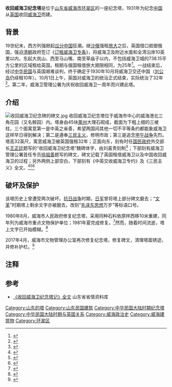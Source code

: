 {{coord|37|51|06|N|122|12|44|E|region:CN_type:city|display=title}}
{{文物保护单位
| 级别 = 省级
| 省区市 = 山东省
| 图片 = [[File:Shouhuei_Weihaiwei_Ji-nien_Ta.jpg|180px]]
| 名称 = 收回威海卫纪念塔
| 编号 = 3-266
| 分类 = 近现代重要史迹及代表性建筑
| 时代 = 1931年
| 所在 = [[威海市|威海市]][[环翠区|环翠区]]
| 登录 = 2006年
}}

'''收回威海卫纪念塔'''是位于[[山东省|山东省]][[威海市|威海市]][[环翠区|环翠区]]的一座纪念塔，1931年为纪念[[中国|中国]]从[[英国|英国]]收回[[威海卫|威海卫]]而建。

==背景==
19世纪末，西方列强掀起[[列强瓜分中国|瓜分中国]]狂潮。继[[沙俄|沙俄]]强租[[大连|旅大]]之后，英国借口抵御俄国，强迫[[清朝|清朝]]政府签订《[[订租威海卫专条|订租威海卫专条]]》，将威海卫及附近水面和全湾沿岸10英里以内，东起大岚山、西至马山嘴、南至草庙子以内，不包括威海卫城的738.15平方公里的区域租给英国，租期与俄国租借旅大期限相同，为25年<ref>{{cite web | language =  | publisher = 人民网 | title = 威海：“第二香港”？ | url = http://book.people.com.cn/GB/69399/107426/181587/11002156.html | author =  | date = 2010年2月22日 | accessdate = 2010年3月13日 | archive-date = 2010年8月25日 | archive-url = https://web.archive.org/web/20100825153509/http://book.people.com.cn/GB/69399/107426/181587/11002156.html | dead-url = no }}</ref>。一战结束后，经过[[中华民国|中华民国]]与英国艰难谈判，终于确定于1930年10月将威海卫交还中国（[[刘公岛|刘公岛]]仍续租10年）。10月1日上午，英国对威海卫的统治正式结束，实际统治了32年<ref>{{cite web | language =  | publisher = 威海旅游网 | title = 坎坷归途：中国收回威海卫 | url = http://www.eweihai.com/travel/mlweihai/weihai_history/2006-7/18/11384250368.html | author =  | date = 2006年7月18日 | accessdate = 2010年3月13日 | archive-date = 2010年5月25日 | archive-url = https://web.archive.org/web/20100525090844/http://www.eweihai.com/travel/mlweihai/weihai_history/2006-7/18/11384250368.html | dead-url = no }}</ref>。第二年，威海卫管理公署为庆祝收回威海卫一周年而兴建此塔。

==介绍==
[[File:收回威海卫纪念碑的碑文.jpg|thumb]]
收回威海卫纪念塔位于威海市中心的威海港北三角花园（又名鲸园）内。塔身由45块[[莱州|莱州]]大理石砌成，截面为下粗上细的三棱柱，三个面寓意第一是中英之亲善，希望两国间其他一切不平等条约都能象威海卫这样早日得到解决；第二是遵奉[[三民主义|三民主义]]，修明市政；第三是追念[[甲午战争|甲午战争]]先烈。塔高32英尺，寓意威海卫被英国强租32年；正面向东，刻有时任[[国民政府|国民政府]]外交部长[[王正廷|王正廷]]题写的“收回威海卫纪念塔”魏碑体字，由刘喜贵刻制<ref>{{cite web| language =| publisher =新华网山东频道| title =威海卫城里的牌坊巷子| url =http://www.sd.xinhuanet.com/sdsq/2009-07/26/content_17204733.htm| author =| date =2009年7月26日| accessdate =2010年3月13日| deadurl =yes| archiveurl =https://web.archive.org/web/20160304115810/http://www.sd.xinhuanet.com/sdsq/2009-07/26/content_17204733.htm| archivedate =2016年3月4日}}</ref>；下部刻有威海卫管理公署首任专员[[徐祖善|徐祖善]]题写的碑文，碑文记载了英国租借威海卫以及中国收回威海卫的过程；另外两侧上部空白，下部刻有《中英交收威海卫专约》及《三民主义》全文。<ref>{{cite web| language =| publisher =威海市人民政府网站| title =收回威海卫纪念塔| url =http://www.weihai.gov.cn/gk/sqzl/whdc/html/06/08090301.htm| author =| date =| accessdate =2010年3月13日}}{{dead link|date=2017年12月 |bot=InternetArchiveBot |fix-attempted=yes }}</ref><ref>{{cite web| language =| publisher =威海市档案局网站| title =闲话威海“老公园”（二）| url =http://www.weihaida.gov.cn/text.php?artid=1926| author =| date =2007年9月12日| accessdate =2010年3月13日| deadurl =yes| archiveurl =https://web.archive.org/web/20120511142948/http://www.weihaida.gov.cn/text.php?artid=1926| archivedate =2012年5月11日}}</ref><ref>{{cite web| language =| publisher =威海民俗网| title =一套文革时期的“威海火花”| url =http://www.whminsu.com/html/ytag/%E6%94%B6%E5%9B%9E%E5%A8%81%E6%B5%B7%E5%8D%AB%E7%BA%AA%E5%BF%B5%E7%A2%91| author =| date =2009年5月15日| accessdate =2010年3月13日| deadurl =yes| archiveurl =https://web.archive.org/web/20160304084522/http://www.whminsu.com/html/ytag/%E6%94%B6%E5%9B%9E%E5%A8%81%E6%B5%B7%E5%8D%AB%E7%BA%AA%E5%BF%B5%E7%A2%91| archivedate =2016年3月4日}}</ref>

==破坏及保护==
该塔历史上曾遭受两次破坏。[[抗日战争|抗日战争]]时期，[[日军|日军]]曾将塔上部分碑文磨去；“[[文革|文革]]”时期塔上剩余文字亦被磨去，改刻“[[毛泽东思想|毛泽东思想]]万岁”等标语口号。

1980年8月，威海市人民政府修复纪念塔，采用同种石料依原样西移10米重建，同年列为威海市重点文物保护单位；1981年夏完成修复。<ref>{{cite web | language =  | publisher = 威海市文化和旅游网 | title = 收回威海卫纪念塔 | url = http://www.whwh.gov.cn/art/2016/5/24/art_13687_452263.html | author =  | date = 2016年5月24日 | accessdate = 2019年2月10日 | archive-url = https://web.archive.org/web/20190209232407/http://www.whwh.gov.cn/art/2016/5/24/art_13687_452263.html | archive-date = 2019年2月9日 | dead-url = yes }}</ref>然而，随着时间流逝，塔上文字已开始模糊。<ref>{{cite web | language =  | publisher = 中国经济网 | title = 威海几处纪念碑字迹模糊 | url = http://www.ce.cn/culture/memory/200810/31/t20081031_17247013.shtml | author =  | date = 2008年10月31日 | accessdate = 2010年3月13日 }}{{Dead link|date=2018年8月 |bot=InternetArchiveBot |fix-attempted=yes }}</ref>

2017年4月，威海市文物管理办公室再次修复纪念塔，修复碑文，清理塔面锈迹，并修补护栏。<ref>{{cite web | language =  | publisher = 威海市文化和旅游网 | title = 收回威海卫纪念塔焕新颜 | url = http://www.whwh.gov.cn/art/2017/4/11/art_13662_905394.html | author =  | date = 2017年4月11日 | accessdate = 2019年2月10日 | archive-url = https://web.archive.org/web/20190209232308/http://www.whwh.gov.cn/art/2017/4/11/art_13662_905394.html | archive-date = 2019年2月9日 | dead-url = yes }}</ref>

==注释==
{{Reflist|2}}

==参考==
*[https://archive.is/20121127051722/http://sd.infobase.gov.cn/bin/mse.exe?seachword=&K=ba&A=2&rec=644&run=13 《收回威海卫纪念塔记》全文] 山东省省情资料库

{{威海市境内的山东省文物保护单位}}
[[Category:山东的塔|Category:山东的塔]]
[[Category:山东民国建筑|Category:山东民国建筑]]
[[Category:中华民国大陆时期纪念塔|Category:中华民国大陆时期纪念塔]]
[[Category:中华民国大陆时期与英国关系|Category:中华民国大陆时期与英国关系]]
[[Category:威海政治史|Category:威海政治史]]
[[Category:威海建筑物|Category:威海建筑物]]
[[Category:环翠区|Category:环翠区]]